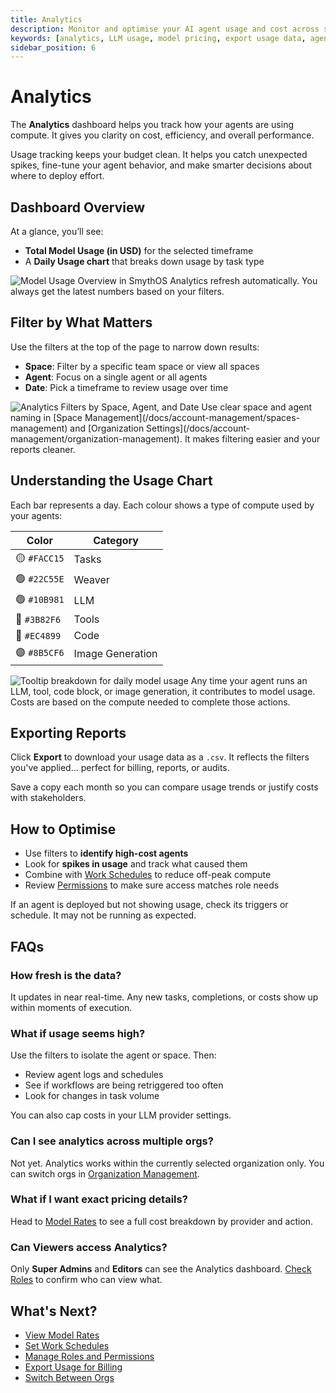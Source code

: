 ```yaml
---
title: Analytics
description: Monitor and optimise your AI agent usage and cost across spaces, agents, and dates using the SmythOS Analytics dashboard.
keywords: [analytics, LLM usage, model pricing, export usage data, agent insights, daily cost breakdown]
sidebar_position: 6
---
```


# Analytics

The **Analytics** dashboard helps you track how your agents are using compute. It gives you clarity on cost, efficiency, and overall performance.

<InfoCallout title="Why this matters">
Usage tracking keeps your budget clean. It helps you catch unexpected spikes, fine-tune your agent behavior, and make smarter decisions about where to deploy effort.
</InfoCallout>

<Spacer size="md" />

## Dashboard Overview

At a glance, you’ll see:

- **Total Model Usage (in USD)** for the selected timeframe  
- A **Daily Usage chart** that breaks down usage by task type

<Image src="/static/docs/img/docs/analytics-overview-bar.jpg" alt="Model Usage Overview in SmythOS" caption="Quickly spot cost patterns or performance outliers." />

<SuccessCallout title="Real-time updates">
Analytics refresh automatically. You always get the latest numbers based on your filters.
</SuccessCallout>

<Spacer size="md" />

## Filter by What Matters

Use the filters at the top of the page to narrow down results:

- **Space**: Filter by a specific team space or view all spaces
- **Agent**: Focus on a single agent or all agents
- **Date**: Pick a timeframe to review usage over time

<Image src="/static/docs/img/docs/analytics-filtering.jpg" alt="Analytics Filters by Space, Agent, and Date" caption="Filter usage by space, agent, or month to get the most relevant view." />

<TipCallout title="Organise before you analyse">
Use clear space and agent naming in [Space Management](/docs/account-management/spaces-management) and [Organization Settings](/docs/account-management/organization-management). It makes filtering easier and your reports cleaner.
</TipCallout>

<Spacer size="md" />

## Understanding the Usage Chart

Each bar represents a day. Each colour shows a type of compute used by your agents:

| Color | Category             |
|----------------------|----------------------|
| 🟡 `#FACC15`          | Tasks                |
| 🟢 `#22C55E`          | Weaver               |
| 🟢 `#10B981`          | LLM                  |
| 🔵 `#3B82F6`          | Tools                |
| 🔴 `#EC4899`          | Code                 |
| 🟣 `#8B5CF6`          | Image Generation     |

<Image src="/static/docs/img/docs/analytics-bar-tooltip.jpg" alt="Tooltip breakdown for daily model usage" caption="Hover over a bar to view usage details by category." />

<InfoCallout title="What counts as model usage?">
Any time your agent runs an LLM, tool, code block, or image generation, it contributes to model usage. Costs are based on the compute needed to complete those actions.
</InfoCallout>

<Spacer size="md" />

## Exporting Reports

Click **Export** to download your usage data as a `.csv`. It reflects the filters you've applied... perfect for billing, reports, or audits.

<SuccessCallout title="Pro tip: do this monthly">
Save a copy each month so you can compare usage trends or justify costs with stakeholders.
</SuccessCallout>

<Spacer size="md" />

## How to Optimise

- Use filters to **identify high-cost agents**
- Look for **spikes in usage** and track what caused them
- Combine with [Work Schedules](/docs/agent-collaboration/agent-work-schedules) to reduce off-peak compute
- Review [Permissions](/docs/agent-collaboration/permissions) to make sure access matches role needs

<WarningCallout title="Zero usage for days?">
If an agent is deployed but not showing usage, check its triggers or schedule. It may not be running as expected.
</WarningCallout>

<Spacer size="md" />

## FAQs

### How fresh is the data?

It updates in near real-time. Any new tasks, completions, or costs show up within moments of execution.

### What if usage seems high?

Use the filters to isolate the agent or space. Then:

- Review agent logs and schedules
- See if workflows are being retriggered too often
- Look for changes in task volume

You can also cap costs in your LLM provider settings.

### Can I see analytics across multiple orgs?

Not yet. Analytics works within the currently selected organization only. You can switch orgs in [Organization Management](../../account-management/organization-management).

### What if I want exact pricing details?

Head to [Model Rates](/docs/account-management/model-rates) to see a full cost breakdown by provider and action.

### Can Viewers access Analytics?

Only **Super Admins** and **Editors** can see the Analytics dashboard. [Check Roles](../permissions) to confirm who can view what.

<Spacer size="md" />

## What's Next?

- [View Model Rates](/docs/account-management/model-rates)
- [Set Work Schedules](/docs/agent-collaboration/agent-work-schedules)
- [Manage Roles and Permissions](/docs/agent-collaboration/permissions)
- [Export Usage for Billing](/docs/account-management/subscription-management)
- [Switch Between Orgs](/docs/account-management/organization-management)
